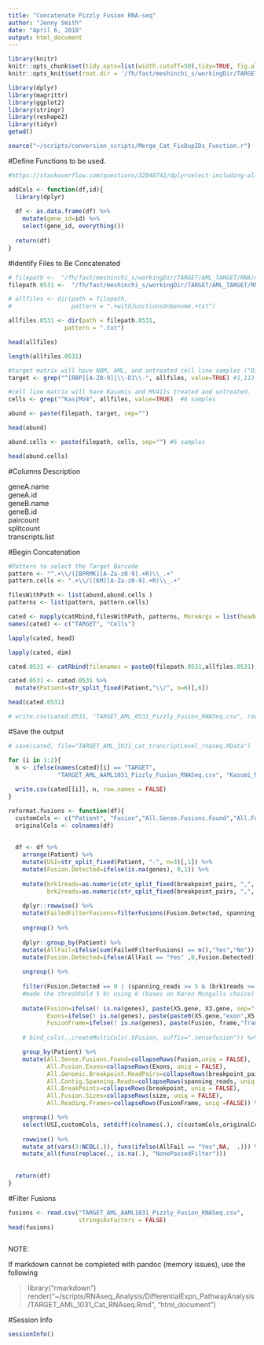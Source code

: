 ```yaml
---
title: "Concatenate Pizzly Fusion RNA-seq"
author: "Jenny Smith"
date: "April 6, 2018"
output: html_document
---
```



```r
library(knitr)
knitr::opts_chunk$set(tidy.opts=list(width.cutoff=50),tidy=TRUE, fig.align='center', fig.height = 8, fig.width = 10)
knitr::opts_knit$set(root.dir = '/fh/fast/meshinchi_s/workingDir/TARGET/AML_TARGET/RNA/mRNAseq/analysis/2018.04.06_Cat_Pizzly_Fusion/')
```


```r
library(dplyr)
library(magrittr)
library(ggplot2)
library(stringr)
library(reshape2)
library(tidyr)
getwd()
```

```r
source("~/scripts/conversion_scripts/Merge_Cat_FixDupIDs_Function.r")
```


#Define Functions to be used. 

```r
#https://stackoverflow.com/questions/32040742/dplyrselect-including-all-other-columns-at-end-of-new-data-frame-or-beginni

addCols <- function(df,id){
  library(dplyr)
  
  df <- as.data.frame(df) %>%
    mutate(gene_id=id) %>%
    select(gene_id, everything())
  
  return(df)
}
```


#Identify Files to Be Concatenated

```r
# filepath <-  "/fh/fast/meshinchi_s/workingDir/TARGET/AML_TARGET/RNA/mRNAseq/level2/fusion/2017July_BCCA_1031_Kallisto_Illumina_data/"
filepath.0531 <-  "/fh/fast/meshinchi_s/workingDir/TARGET/AML_TARGET/RNA/mRNAseq/level2/fusion/2016Apr_BCCA_Kallisto_Illumina_data/"

# allfiles <- dir(path = filepath, 
#                 pattern = ".+withJunctionsOnGenome.+txt") 

allfiles.0531 <- dir(path = filepath.0531, 
                pattern = ".txt")

head(allfiles)
```

```r
length(allfiles.0531) 
```

```r
#target matrix will have NBM, AML, and untreated cell line samples ("D1" == day 1)
target <- grep("^[RBP][A-Z0-9]|\\-D1\\-", allfiles, value=TRUE) #1,113 samples 

#cell line matrix will have Kasumis and MV411s treated and untreated.  
cells <- grep("^Kas|MV4", allfiles, value=TRUE)  #6 samples
```

```r
abund <- paste(filepath, target, sep="") 

head(abund)
```

```r
abund.cells <- paste(filepath, cells, sep="") #6 samples

head(abund.cells)
```



#Columns Description

geneA.name     
geneA.id        
geneB.name      
geneB.id     
paircount       
splitcount      
transcripts.list

#Begin Concatenation 


```r
#Pattern to select the Target Barcode
pattern <- "^.+\\/([BPRMK][A-Za-z0-9].+R)\\_.+"
pattern.cells <- ".+\\/([KM][A-Za-z0-9].+R)\\_.+"
```


```r
filesWithPath <- list(abund,abund.cells )
patterns <- list(pattern, pattern.cells)

cated <- mapply(catRbind,filesWithPath, patterns, MoreArgs = list(header=TRUE), SIMPLIFY = FALSE)
names(cated) <- c("TARGET", "Cells")
```


```r
lapply(cated, head)
```


```r
lapply(cated, dim)
```

```r
cated.0531 <- catRbind(filenames = paste0(filepath.0531,allfiles.0531), regex = pattern, header=TRUE)
```

```r
cated.0531 <- cated.0531 %>%
  mutate(Patient=str_split_fixed(Patient,"\\/", n=6)[,6])

head(cated.0531)
```

```r
# write.csv(cated.0531, "TARGET_AML_0531_Pizzly_Fusion_RNASeq.csv", row.names = FALSE)
```



#Save the output

```r
# save(cated, file="TARGET_AML_1031_cat_trancriptLevel_rnaseq.RData")
```


```r

for (i in 1:2){
  n <- ifelse(names(cated)[i] == "TARGET",
              "TARGET_AML_AAML1031_Pizzly_Fusion_RNASeq.csv", "Kasumi_MV4-11_Pizzly_Fusion_RNASeq.csv")
  
  write.csv(cated[[i]], n, row.names = FALSE)
}

```


```r
reformat.fusions <- function(df){
  customCols <- c("Patient", "Fusion","All.Sense.Fusions.Found","All.Fusion.Exons","All.Genomic.Breakpoint.ReadPairs","All.Contig.Spanning.Reads", "All.Reading.Frames","All.BreakPoints", "All.Fusion.Sizes")
  originalCols <- colnames(df)
  
  
  df <- df %>% 
    arrange(Patient) %>%
    mutate(USI=str_split_fixed(Patient, "-", n=3)[,1]) %>%
    mutate(Fusion.Detected=ifelse(is.na(genes), 0,1)) %>%
    
    mutate(brk1reads=as.numeric(str_split_fixed(breakpoint_pairs, ",", n=2)[,1]),
           brk2reads=as.numeric(str_split_fixed(breakpoint_pairs, ",", n=2)[,2])) %>%
    
    dplyr::rowwise() %>%
    mutate(FailedFilterFusions=filterFusions(Fusion.Detected, spanning_reads, brk1reads, brk2reads)) %>%
    
    ungroup() %>%
    
    dplyr::group_by(Patient) %>%
    mutate(AllFail=ifelse(sum(FailedFilterFusions) == n(),"Yes","No")) %>%
    mutate(Fusion.Detected=ifelse(AllFail == "Yes" ,0,Fusion.Detected)) %>%
    
    ungroup() %>%
    
    filter(Fusion.Detected == 0 | (spanning_reads >= 5 & (brk1reads >= 5 | brk2reads >= 5))) %>%  
    #made the threshhold 5 bc using 6 (bases on Karen Mungalls choice) misses a true fusion for PAUHFI bases on karytype.
    
    mutate(Fusion=ifelse(! is.na(genes), paste(X5.gene, X3.gene, sep="-"), NA),
           Exons=ifelse(! is.na(genes), paste(paste0(X5.gene,"exon",X5.exon),paste0(X3.gene,"exon",X3.exon), sep="-"), NA),
           FusionFrame=ifelse(! is.na(genes), paste(Fusion, frame,"frame", sep="_"), NA)) %>%
    
    # bind_cols(.,createMultiCols(.$Fusion, suffix=".sensefusion")) %>%

    group_by(Patient) %>%
    mutate(All.Sense.Fusions.Found=collapseRows(Fusion,uniq = FALSE),
           All.Fusion.Exons=collapseRows(Exons, uniq = FALSE),
           All.Genomic.Breakpoint.ReadPairs=collapseRows(breakpoint_pairs, uniq = FALSE),
           All.Contig.Spanning.Reads=collapseRows(spanning_reads, uniq = FALSE),
           All.BreakPoints=collapseRows(breakpoint, uniq = FALSE),
           All.Fusion.Sizes=collapseRows(size, uniq = FALSE),
           All.Reading.Frames=collapseRows(FusionFrame, uniq =FALSE)) %>%

    ungroup() %>%
    select(USI,customCols, setdiff(colnames(.), c(customCols,originalCols)),originalCols, -brk1reads, -brk2reads,-Fusion.Detected,-FailedFilterFusions) %>%
    
    rowwise() %>%
    mutate_at(vars(3:NCOL(.)), funs(ifelse(AllFail == "Yes",NA,  .))) %>%
    mutate_all(funs(replace(., is.na(.), "NonePassedFilter")))
    
 
  return(df)
}
```


#Filter Fusions 


```r
fusions <- read.csv("TARGET_AML_AAML1031_Pizzly_Fusion_RNASeq.csv",
                    stringsAsFactors = FALSE)
head(fusions)
```


```r

```



NOTE:

If markdown cannot be completed with pandoc (memory issues), use the following

> library("rmarkdown")
> render("~/scripts/RNAseq_Analysis/DifferentialExpn_PathwayAnalysis/TARGET_AML_1031_Cat_RNAseq.Rmd", "html_document")


#Session Info

```r
sessionInfo()
```

